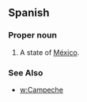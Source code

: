 ==Spanish==
===Proper noun===
{{es-proper noun}}
# A state of [[México]].
===See Also===
*[[w:Campeche]]